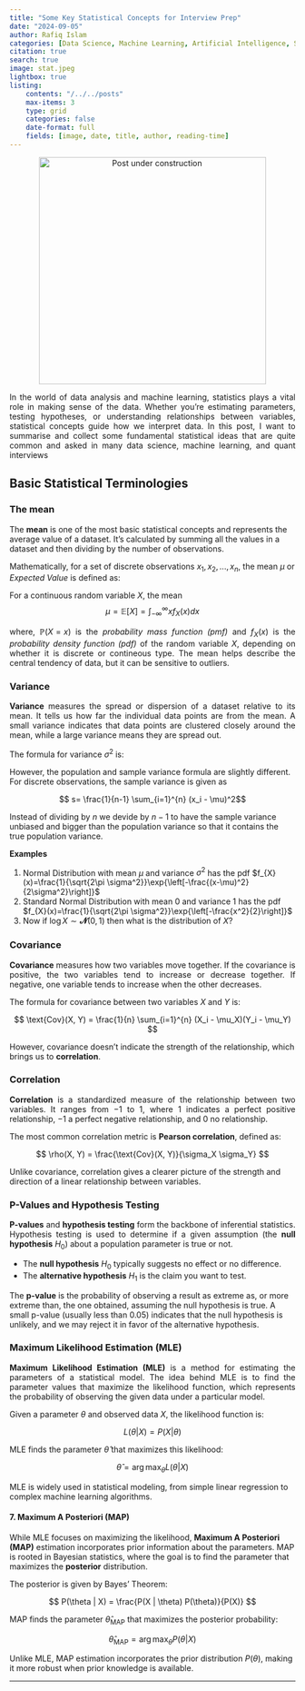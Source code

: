 ```yaml
---
title: "Some Key Statistical Concepts for Interview Prep"
date: "2024-09-05"
author: Rafiq Islam
categories: [Data Science, Machine Learning, Artificial Intelligence, Statistics]
citation: true
search: true
image: stat.jpeg
lightbox: true
listing: 
    contents: "/../../posts"
    max-items: 3
    type: grid
    categories: false
    date-format: full
    fields: [image, date, title, author, reading-time]
---   
```


<p align="center">
  <img src="/_assets/images/uc.jpeg" alt="Post under construction" width="400" height="400"/>
</p>


<p style="text-align:justify">
    In the world of data analysis and machine learning, statistics plays a vital role in making sense of the data. Whether you're estimating parameters, testing hypotheses, or understanding relationships between variables, statistical concepts guide how we interpret data. In this post, I want to summarise and collect some fundamental statistical ideas that are quite common and asked in many data science, machine learning, and quant interviews
</p>

## Basic Statistical Terminologies  

### The mean  
The **mean** is one of the most basic statistical concepts and represents the average value of a dataset. It’s calculated by summing all the values in a dataset and then dividing by the number of observations.

Mathematically, for a set of discrete observations $x_1, x_2, ..., x_n$, the mean $\mu$ or *Expected Value* is defined as:

\begin{align*}
\mu &=  \frac{1}{n} \sum_{i=1}^{n} x_i\\
\implies \mathbb{E}[X] &= \sum_{i=1}^{n} x_i\mathbb{P}(X=x_i)
\end{align*}  

For a continuous random variable $X$, the mean  
$$
\mu = \mathbb{E}[X]=\int_{-\infty}^{\infty}xf_X(x)dx
$$  

<p style="text-align: justify">
    where, $\mathbb{P}(X=x)$ is the *probability mass function (pmf)* and $f_X(x)$ is the *probability density function (pdf)* of the random variable $X$, depending on whether it is discrete or contineous type. The mean helps describe the central tendency of data, but it can be sensitive to outliers.
</p>

### Variance  

<p style="text-align: justify">
    **Variance** measures the spread or dispersion of a dataset relative to its mean. It tells us how far the individual data points are from the mean. A small variance indicates that data points are clustered closely around the mean, while a large variance means they are spread out.
</p>

The formula for variance $\sigma^2$ is:

\begin{align*}
    \sigma^2=Var(X)&=\frac{1}{n} \sum_{i=1}^{n} (x_i - \mu)^2\\
    &=\mathbb{E}\left[(X-\mathbb{E}[X])^2\right]\\
    &=\mathbb{E}\left[(X^2-2X\mathbb{E}[X]+(\mathbb{E}[X])^2)\right]\\
    &=\mathbb{E}[X^2]-2\mathbb{E}[X]\mathbb{E}[X]+(\mathbb{E}[X])^2\\
    &=\mathbb{E}[X^2]-(\mathbb{E}[X])^2\\
\end{align*}

However, the population and sample variance formula are slightly different. For discrete observations, the sample variance is given as  

$$ s= \frac{1}{n-1} \sum_{i=1}^{n} (x_i - \mu)^2$$

Instead of dividing by $n$ we devide by $n-1$ to have the sample variance unbiased and bigger than the population variance so that it contains the true population variance.  

**Examples**  

1. Normal Distribution with mean $\mu$ and variance $\sigma^2$ has the pdf $f_{X}(x)=\frac{1}{\sqrt{2\pi \sigma^2}}\exp{\left[-\frac{(x-\mu)^2}{2\sigma^2}\right]}$  
2. Standard Normal Distribution with mean $0$ and variance $1$ has the pdf $f_{X}(x)=\frac{1}{\sqrt{2\pi \sigma^2}}\exp{\left[-\frac{x^2}{2}\right]}$  
3. Now if $\log X\sim \mathbfcal{N}(0,1)$ then what is the distribution of $X$?

### Covariance

<p style="text-align: justify">
    **Covariance** measures how two variables move together. If the covariance is positive, the two variables tend to increase or decrease together. If negative, one variable tends to increase when the other decreases.
</p>

The formula for covariance between two variables $X$ and $Y$ is:

$$
\text{Cov}(X, Y) = \frac{1}{n} \sum_{i=1}^{n} (X_i - \mu_X)(Y_i - \mu_Y)
$$

However, covariance doesn’t indicate the strength of the relationship, which brings us to **correlation**.

### Correlation 
<p style="text-align: justify">
    **Correlation** is a standardized measure of the relationship between two variables. It ranges from $-1$ to $1$, where $1$ indicates a perfect positive relationship, $-1$ a perfect negative relationship, and $0$ no relationship.
</p>

The most common correlation metric is **Pearson correlation**, defined as:

$$
\rho(X, Y) = \frac{\text{Cov}(X, Y)}{\sigma_X \sigma_Y}
$$

Unlike covariance, correlation gives a clearer picture of the strength and direction of a linear relationship between variables.

### P-Values and Hypothesis Testing

<p style="text-align: justify">
    **P-values** and **hypothesis testing** form the backbone of inferential statistics. Hypothesis testing is used to determine if a given assumption (the **null hypothesis** $H_0$) about a population parameter is true or not.
</p>

- The **null hypothesis** $H_0$ typically suggests no effect or no difference.
- The **alternative hypothesis** $H_1$ is the claim you want to test.

The **p-value** is the probability of observing a result as extreme as, or more extreme than, the one obtained, assuming the null hypothesis is true. A small p-value (usually less than 0.05) indicates that the null hypothesis is unlikely, and we may reject it in favor of the alternative hypothesis.

### Maximum Likelihood Estimation (MLE)

<p style="text-align: justify">
    **Maximum Likelihood Estimation (MLE)** is a method for estimating the parameters of a statistical model. The idea behind MLE is to find the parameter values that maximize the likelihood function, which represents the probability of observing the given data under a particular model.
</p>

Given a parameter $\theta$ and observed data $X$, the likelihood function is:

$$
L(\theta | X) = P(X | \theta)
$$

MLE finds the parameter $\hat{\theta}$ that maximizes this likelihood:

$$
\hat{\theta} = \arg\max_{\theta} L(\theta | X)
$$

MLE is widely used in statistical modeling, from simple linear regression to complex machine learning algorithms.

#### 7. Maximum A Posteriori (MAP)
While MLE focuses on maximizing the likelihood, **Maximum A Posteriori (MAP)** estimation incorporates prior information about the parameters. MAP is rooted in Bayesian statistics, where the goal is to find the parameter that maximizes the **posterior** distribution.

The posterior is given by Bayes’ Theorem:

$$
P(\theta | X) = \frac{P(X | \theta) P(\theta)}{P(X)}
$$

MAP finds the parameter $\hat{\theta}_{\text{MAP}}$ that maximizes the posterior probability:

$$
\hat{\theta}_{\text{MAP}} = \arg\max_{\theta} P(\theta | X)
$$

Unlike MLE, MAP estimation incorporates the prior distribution $P(\theta)$, making it more robust when prior knowledge is available.

---


